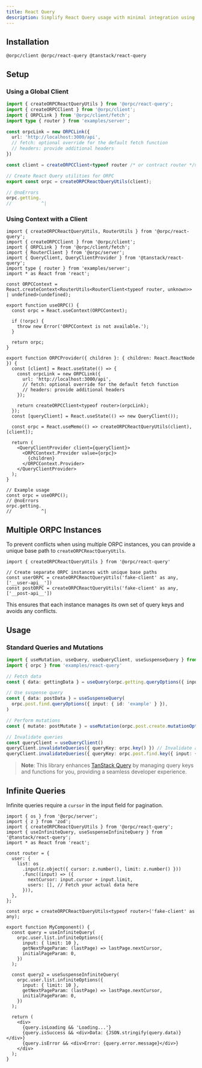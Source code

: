 ```yaml
---
title: React Query
description: Simplify React Query usage with minimal integration using ORPC and TanStack Query
---
```


## Installation

```package-install
@orpc/client @orpc/react-query @tanstack/react-query
```

## Setup

### Using a Global Client

```ts twoslash
import { createORPCReactQueryUtils } from '@orpc/react-query';
import { createORPCClient } from '@orpc/client';
import { ORPCLink } from '@orpc/client/fetch';
import type { router } from 'examples/server';

const orpcLink = new ORPCLink({
  url: 'http://localhost:3000/api',
  // fetch: optional override for the default fetch function
  // headers: provide additional headers
})

const client = createORPCClient<typeof router /* or contract router */>(orpcLink)

// Create React Query utilities for ORPC
export const orpc = createORPCReactQueryUtils(client);

// @noErrors
orpc.getting.
//           ^|
```

### Using Context with a Client

```tsx twoslash
import { createORPCReactQueryUtils, RouterUtils } from '@orpc/react-query';
import { createORPCClient } from '@orpc/client';
import { ORPCLink } from '@orpc/client/fetch';
import { RouterClient } from '@orpc/server';
import { QueryClient, QueryClientProvider } from '@tanstack/react-query';
import type { router } from 'examples/server';
import * as React from 'react';

const ORPCContext = React.createContext<RouterUtils<RouterClient<typeof router, unknown>> | undefined>(undefined);

export function useORPC() {
  const orpc = React.useContext(ORPCContext);

  if (!orpc) {
    throw new Error('ORPCContext is not available.');
  }

  return orpc;
}

export function ORPCProvider({ children }: { children: React.ReactNode }) {
  const [client] = React.useState(() => {
    const orpcLink = new ORPCLink({
      url: 'http://localhost:3000/api',
      // fetch: optional override for the default fetch function
      // headers: provide additional headers
    });

    return createORPCClient<typeof router>(orpcLink);
  });
  const [queryClient] = React.useState(() => new QueryClient());

  const orpc = React.useMemo(() => createORPCReactQueryUtils(client), [client]);

  return (
    <QueryClientProvider client={queryClient}>
      <ORPCContext.Provider value={orpc}>
        {children}
      </ORPCContext.Provider>
    </QueryClientProvider>
  );
}

// Example usage
const orpc = useORPC();
// @noErrors
orpc.getting.
//           ^|
```

## Multiple ORPC Instances

To prevent conflicts when using multiple ORPC instances, you can provide a unique base path to `createORPCReactQueryUtils`.

```tsx twoslash
import { createORPCReactQueryUtils } from '@orpc/react-query'

// Create separate ORPC instances with unique base paths
const userORPC = createORPCReactQueryUtils('fake-client' as any, ['__user-api__'])
const postORPC = createORPCReactQueryUtils('fake-client' as any, ['__post-api__'])
```

This ensures that each instance manages its own set of query keys and avoids any conflicts.

## Usage

### Standard Queries and Mutations

```ts twoslash
import { useMutation, useQuery, useQueryClient, useSuspenseQuery } from '@tanstack/react-query'
import { orpc } from 'examples/react-query'

// Fetch data
const { data: gettingData } = useQuery(orpc.getting.queryOptions({ input: { name: 'unnoq' } }))

// Use suspense query
const { data: postData } = useSuspenseQuery(
  orpc.post.find.queryOptions({ input: { id: 'example' } }),
)

// Perform mutations
const { mutate: postMutate } = useMutation(orpc.post.create.mutationOptions())

// Invalidate queries
const queryClient = useQueryClient()
queryClient.invalidateQueries({ queryKey: orpc.key() }) // Invalidate all queries
queryClient.invalidateQueries({ queryKey: orpc.post.find.key({ input: { id: 'example' } }) }) // Specific queries
```

> **Note**: This library enhances [TanStack Query](https://tanstack.com/query/latest) by managing query keys and functions for you, providing a seamless developer experience.


## Infinite Queries

Infinite queries require a `cursor` in the input field for pagination.

```tsx twoslash
import { os } from '@orpc/server';
import { z } from 'zod';
import { createORPCReactQueryUtils } from '@orpc/react-query';
import { useInfiniteQuery, useSuspenseInfiniteQuery } from '@tanstack/react-query';
import * as React from 'react';

const router = {
  user: {
    list: os
      .input(z.object({ cursor: z.number(), limit: z.number() }))
      .func((input) => ({
        nextCursor: input.cursor + input.limit,
        users: [], // Fetch your actual data here
      })),
  },
};

const orpc = createORPCReactQueryUtils<typeof router>('fake-client' as any);

export function MyComponent() {
  const query = useInfiniteQuery(
    orpc.user.list.infiniteOptions({
      input: { limit: 10 },
      getNextPageParam: (lastPage) => lastPage.nextCursor,
      initialPageParam: 0,
    })
  );

  const query2 = useSuspenseInfiniteQuery(
    orpc.user.list.infiniteOptions({
      input: { limit: 10 },
      getNextPageParam: (lastPage) => lastPage.nextCursor,
      initialPageParam: 0,
    })
  );

  return (
    <div>
      {query.isLoading && 'Loading...'}
      {query.isSuccess && <div>Data: {JSON.stringify(query.data)}</div>}
      {query.isError && <div>Error: {query.error.message}</div>}
    </div>
  );
}
```
